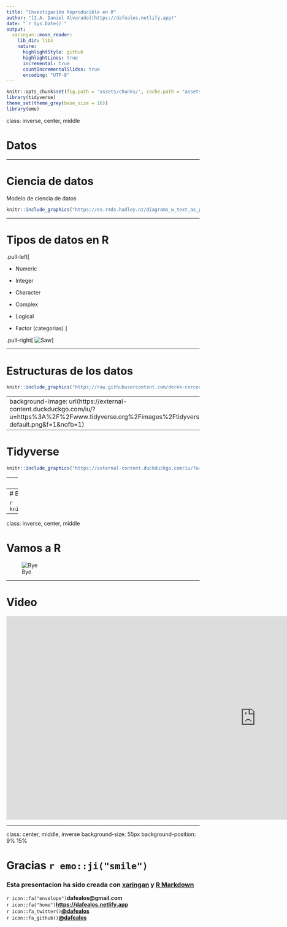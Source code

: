 ```yaml
---
title: "Investigación Reproducible en R"
author: "[I.A. Daniel Alvarado](https://dafealos.netlify.app)"
date: "`r Sys.Date()`"
output:
  xaringan::moon_reader:
    lib_dir: libs
    nature:
      highlightStyle: github
      highlightLines: true
      incremental: true
      countIncrementalSlides: true
      encoding: "UTF-8"
---
```

```r
knitr::opts_chunk$set(fig.path = 'assets/chunks/', cache.path = "assets/cache/", dpi = 300)
library(tidyverse)
theme_set(theme_grey(base_size = 16))
library(emo)
```
class: inverse, center, middle

# Datos

---

# Ciencia de datos

Modelo de ciencia de datos

```r
knitr::include_graphics("https://es.r4ds.hadley.nz/diagrams_w_text_as_path/es/data-science-explore.svg")
```

---

# Tipos de datos en R

.pull-left[

- Numeric


- Integer


- Character


- Complex


- Logical 


- Factor (categorias)
]

.pull-right[
![Saw](https://external-content.duckduckgo.com/iu/?u=https%3A%2F%2Fd5ngkkf53wl41.cloudfront.net%2Ftutorials%2Fr-programming%2Fr-datatypes-vectors.png&f=1&nofb=1)]



---

# Estructuras de los datos

```r
knitr::include_graphics("https://raw.githubusercontent.com/derek-corcoran-barrios/derek-corcoran-barrios.github.io/master/Clase1/Data.png")
```



---
background-image: url(https://external-content.duckduckgo.com/iu/?u=https%3A%2F%2Fwww.tidyverse.org%2Fimages%2Ftidyverse-default.png&f=1&nofb=1)
---

# Tidyverse

```r
knitr::include_graphics("https://external-content.duckduckgo.com/iu/?u=http%3A%2F%2Fwww.seec.uct.ac.za%2Fsites%2Fdefault%2Ffiles%2Fimage_tool%2Fimages%2F330%2Ftidy_workflow.png&f=1&nofb=1")
```
---
# Tidy Data

```r
knitr::include_graphics("tidy.png")
```

---
# Ejemplo 

```r
knitr::include_graphics("https://pfern.github.io/OSODOS/gitbook/SEMANTICS/journal.pcbi.1005097.g001.PNG")
```

---
class: inverse, center, middle

# Vamos a R

![Bye](https://external-content.duckduckgo.com/iu/?u=https%3A%2F%2Fmedia.giphy.com%2Fmedia%2Fl2JhBpEAO8wxCE1Fe%2Fgiphy.gif&f=1&nofb=1)

---

# Video

<iframe width="1300" height="530" src="https://www.youtube.com/embed/CwzjlmBLfrQ" frameborder="0" allow="accelerometer; autoplay; encrypted-media; gyroscope; picture-in-picture" allowfullscreen></iframe>


---

class: center, middle, inverse
background-size: 55px
background-position: 9% 15%

# Gracias `r emo::ji("smile")`

### Esta presentacion ha sido creada con [xaringan](https://github.com/yihui/xaringan) y [R Markdown](https://rmarkdown.rstudio.com/)




`r icon::fa("envelope")`**dafealos@gmail.com**  
`r icon::fa("home")`[**https://dafealos.netlify.app**](https://dafealos.netlify.app)  
`r icon::fa_twitter()`[**@dafealos**](https://twitter.com/dafealos)  
`r icon::fa_github()`[**@dafealos**](https://github.com/dafealos)